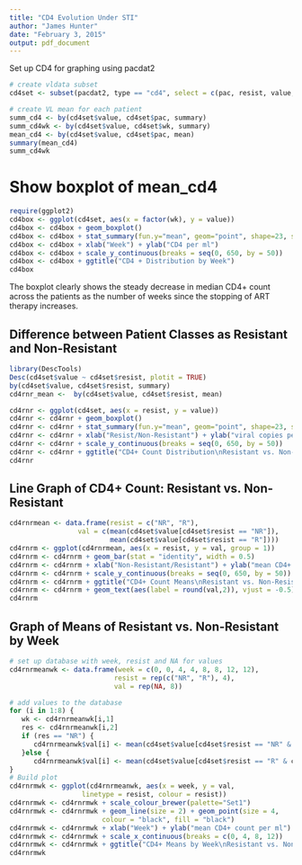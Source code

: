 ```yaml
---
title: "CD4 Evolution Under STI"
author: "James Hunter"
date: "February 3, 2015"
output: pdf_document
---
```


Set up CD4 for graphing using pacdat2

```r
# create vldata subset
cd4set <- subset(pacdat2, type == "cd4", select = c(pac, resist, value, wk))

# create VL mean for each patient
summ_cd4 <- by(cd4set$value, cd4set$pac, summary)
summ_cd4wk <- by(cd4set$value, cd4set$wk, summary)
mean_cd4 <- by(cd4set$value, cd4set$pac, mean)
summary(mean_cd4)
summ_cd4wk
```


# Show boxplot of mean_cd4
```r
require(ggplot2)
cd4box <- ggplot(cd4set, aes(x = factor(wk), y = value))
cd4box <- cd4box + geom_boxplot()
cd4box <- cd4box + stat_summary(fun.y="mean", geom="point", shape=23, size=3, fill="white")
cd4box <- cd4box + xlab("Week") + ylab("CD4 per ml")
cd4box <- cd4box + scale_y_continuous(breaks = seq(0, 650, by = 50))
cd4box <- cd4box + ggtitle("CD4 + Distribution by Week")
cd4box
```

The boxplot clearly shows the steady decrease in median CD4+ count across the patients as the number of weeks since the stopping of ART therapy increases. 

Difference between Patient Classes as Resistant and Non-Resistant
-----------------------------------------------------------------

```r
library(DescTools)
Desc(cd4set$value ~ cd4set$resist, plotit = TRUE)
by(cd4set$value, cd4set$resist, summary)
cd4rnr_mean <-  by(cd4set$value, cd4set$resist, mean)

cd4rnr <- ggplot(cd4set, aes(x = resist, y = value))
cd4rnr <- cd4rnr + geom_boxplot()
cd4rnr <- cd4rnr + stat_summary(fun.y="mean", geom="point", shape=23, size=3, fill="white")
cd4rnr <- cd4rnr + xlab("Resist/Non-Resistant") + ylab("viral copies per ml")
cd4rnr <- cd4rnr + scale_y_continuous(breaks = seq(0, 650, by = 50))
cd4rnr <- cd4rnr + ggtitle("CD4+ Count Distribution\nResistant vs. Non-Resistant")
cd4rnr
```

Line Graph of CD4+ Count: Resistant vs. Non-Resistant
----------------------------------------------------

```r
cd4rnrmean <- data.frame(resist = c("NR", "R"), 
                 val = c(mean(cd4set$value[cd4set$resist == "NR"]), 
                         mean(cd4set$value[cd4set$resist == "R"])))
cd4rnrm <- ggplot(cd4rnrmean, aes(x = resist, y = val, group = 1))
cd4rnrm <- cd4rnrm + geom_bar(stat = "identity", width = 0.5)
cd4rnrm <- cd4rnrm + xlab("Non-Resistant/Resistant") + ylab("mean CD4+ per ml")
cd4rnrm <- cd4rnrm + scale_y_continuous(breaks = seq(0, 650, by = 50))
cd4rnrm <- cd4rnrm + ggtitle("CD4+ Count Means\nResistant vs. Non-Resistant")
cd4rnrm <- cd4rnrm + geom_text(aes(label = round(val,2)), vjust = -0.5)
cd4rnrm
```

Graph of Means of Resistant vs. Non-Resistant by Week
-----------------------------------------------------
```r
# set up database with week, resist and NA for values
cd4rnrmeanwk <- data.frame(week = c(0, 0, 4, 4, 8, 8, 12, 12),
                          resist = rep(c("NR", "R"), 4), 
                          val = rep(NA, 8))

# add values to the database
for (i in 1:8) {
   wk <- cd4rnrmeanwk[i,1]
   res <- cd4rnrmeanwk[i,2]
   if (res == "NR") {
      cd4rnrmeanwk$val[i] <- mean(cd4set$value[cd4set$resist == "NR" & cd4set$wk == wk])
   }else {
      cd4rnrmeanwk$val[i] <- mean(cd4set$value[cd4set$resist == "R" & cd4set$wk == wk])   }
}
# Build plot                         
cd4rnrmwk <- ggplot(cd4rnrmeanwk, aes(x = week, y = val, 
                  linetype = resist, colour = resist))
cd4rnrmwk <- cd4rnrmwk + scale_colour_brewer(palette="Set1")
cd4rnrmwk <- cd4rnrmwk + geom_line(size = 2) + geom_point(size = 4,
                       colour = "black", fill = "black")
cd4rnrmwk <- cd4rnrmwk + xlab("Week") + ylab("mean CD4+ count per ml")
cd4rnrmwk <- cd4rnrmwk + scale_x_continuous(breaks = c(0, 4, 8, 12))
cd4rnrmwk <- cd4rnrmwk + ggtitle("CD4+ Means by Week\nResistant vs. Non-Resistant")
cd4rnrmwk
```

